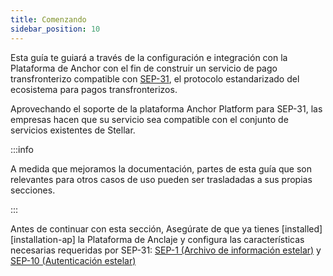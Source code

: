 ```yaml
---
title: Comenzando
sidebar_position: 10
---
```


Esta guía te guiará a través de la configuración e integración con la Plataforma de Anchor con el fin de construir un servicio de pago transfronterizo compatible con [SEP-31][sep-31], el protocolo estandarizado del ecosistema para pagos transfronterizos.

Aprovechando el soporte de la plataforma Anchor Platform para SEP-31, las empresas hacen que su servicio sea compatible con el conjunto de servicios existentes de Stellar.

:::info

A medida que mejoramos la documentación, partes de esta guía que son relevantes para otros casos de uso pueden ser trasladadas a sus propias secciones.

:::

Antes de continuar con esta sección, Asegúrate de que ya tienes [installed][installation-ap] la Plataforma de Anclaje y configura las características necesarias requeridas por SEP-31: [SEP-1 (Archivo de información estelar)][sep1-ap] y [SEP-10 (Autenticación estelar)][sep10-ap]

[sep-31]: https://github.com/stellar/stellar-protocol/blob/master/ecosystem/sep-0031.md
[instalación-ap]: ../../admin-guide/getting-started.mdx
[sep1-ap]: ../sep1/README.mdx
[sep10-ap]: ../sep10/README.mdx
